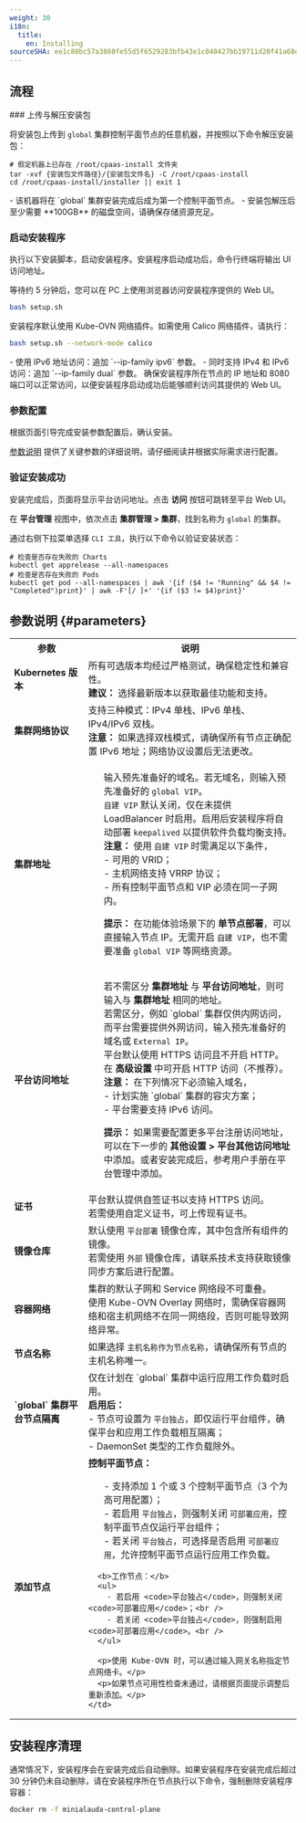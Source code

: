 ```yaml
---
weight: 30
i18n:
  title:
    en: Installing
sourceSHA: ee1c80bc57a3860fe55d5f6529283bfb43e1c040427bb19711d20f41a68dacfe
---
```


## 流程

<Steps>
### 上传与解压安装包

将安装包上传到 `global` 集群控制平面节点的任意机器，并按照以下命令解压安装包：

```shell
# 假定机器上已存在 /root/cpaas-install 文件夹
tar -xvf {安装包文件路径}/{安装包文件名} -C /root/cpaas-install
cd /root/cpaas-install/installer || exit 1
```

<Directive type="info" title="信息">
- 该机器将在 `global` 集群安装完成后成为第一个控制平面节点。
- 安装包解压后至少需要 **100GB** 的磁盘空间，请确保存储资源充足。
</Directive>

### 启动安装程序

执行以下安装脚本，启动安装程序。安装程序启动成功后，命令行终端将输出 UI 访问地址。

等待约 5 分钟后，您可以在 PC 上使用浏览器访问安装程序提供的 Web UI。

```bash
bash setup.sh
```

安装程序默认使用 Kube-OVN 网络插件。如需使用 Calico 网络插件，请执行：

```bash
bash setup.sh --network-mode calico
```

<Directive type="info" title="信息">
- 使用 IPv6 地址访问：追加 `--ip-family ipv6` 参数。
- 同时支持 IPv4 和 IPv6 访问：追加 `--ip-family dual` 参数。
</Directive>

<Directive type="warning" title="警告">
确保安装程序所在节点的 IP 地址和 8080 端口可以正常访问，以便安装程序启动成功后能够顺利访问其提供的 Web UI。
</Directive>

### 参数配置

根据页面引导完成安装参数配置后，确认安装。

[参数说明](#parameters) 提供了关键参数的详细说明，请仔细阅读并根据实际需求进行配置。

### 验证安装成功

安装完成后，页面将显示平台访问地址。点击 **访问** 按钮可跳转至平台 Web UI。

在 **平台管理** 视图中，依次点击 **集群管理 > 集群**，找到名称为 `global` 的集群。

通过右侧下拉菜单选择 `CLI 工具`，执行以下命令以验证安装状态：

```shell
# 检查是否存在失败的 Charts
kubectl get apprelease --all-namespaces
# 检查是否存在失败的 Pods
kubectl get pod --all-namespaces | awk '{if ($4 != "Running" && $4 != "Completed")print}' | awk -F'[/ ]+' '{if ($3 != $4)print}'
```
</Steps>

## 参数说明 \{#parameters}

<table>
  <tr>
    <th style={{ whiteSpace: 'nowrap' }}>参数</th>
    <th style={{ whiteSpace: 'nowrap' }}>说明</th>
  </tr>
  <tr>
    <td><b>Kubernetes 版本</b></td>
    <td>
      所有可选版本均经过严格测试，确保稳定性和兼容性。<br />
      <b>建议：</b> 选择最新版本以获取最佳功能和支持。
    </td>
  </tr>
  <tr>
    <td><b>集群网络协议</b></td>
    <td>
      支持三种模式：IPv4 单栈、IPv6 单栈、IPv4/IPv6 双栈。<br />
      <b>注意：</b> 如果选择双栈模式，请确保所有节点正确配置 IPv6 地址；网络协议设置后无法更改。
    </td>
  </tr>
  <tr>
    <td><b>集群地址</b></td>
    <td>
      <ul>
        输入预先准备好的域名。若无域名，则输入预先准备好的 <code>global VIP</code>。<br />
        <code>自建 VIP</code> 默认关闭，仅在未提供 LoadBalancer 时启用。启用后安装程序将自动部署 <code>keepalived</code> 以提供软件负载均衡支持。<br />
        <b>注意：</b> 使用 <code>自建 VIP</code> 时需满足以下条件，<br />
        - 可用的 VRID；<br />
        - 主机网络支持 VRRP 协议；<br />
        - 所有控制平面节点和 VIP 必须在同一子网内。<br />
      </ul>
      <ul>
        <b>提示：</b> 在功能体验场景下的 <b>单节点部署</b>，可以直接输入节点 IP。无需开启 <code>自建 VIP</code>，也不需要准备 <code>global VIP</code> 等网络资源。
      </ul>
    </td>
  </tr>
  <tr>
    <td><b>平台访问地址</b></td>
    <td>
      <ul>
        若不需区分 <b>集群地址</b> 与 <b>平台访问地址</b>，则可输入与 <b>集群地址</b> 相同的地址。<br />
        若需区分，例如 `global` 集群仅供内网访问，而平台需要提供外网访问，输入预先准备好的域名或 <code>External IP</code>。<br />
        平台默认使用 HTTPS 访问且不开启 HTTP。在 <b>高级设置</b> 中可开启 HTTP 访问（不推荐）。<br />
        <b>注意：</b> 在下列情况下必须输入域名，<br />
        - 计划实施 `global` 集群的容灾方案；<br />
        - 平台需要支持 IPv6 访问。<br />
      </ul>
      <ul>
        <b>提示：</b> 如果需要配置更多平台注册访问地址，可以在下一步的 <b>其他设置 > 平台其他访问地址</b> 中添加。或者安装完成后，参考用户手册在平台管理中添加。<br />
      </ul>
    </td>
  </tr>
  <tr>
    <td><b>证书</b></td>
    <td>
      平台默认提供自签证书以支持 HTTPS 访问。<br />
      若需使用自定义证书，可上传现有证书。
    </td>
  </tr>
  <tr>
    <td><b>镜像仓库</b></td>
    <td>
      默认使用 <code>平台部署</code> 镜像仓库，其中包含所有组件的镜像。<br />
      若需使用 <code>外部</code> 镜像仓库，请联系技术支持获取镜像同步方案后进行配置。
    </td>
  </tr>
  <tr>
    <td><b>容器网络</b></td>
    <td>
      集群的默认子网和 Service 网络段不可重叠。<br />
      使用 Kube-OVN Overlay 网络时，需确保容器网络和宿主机网络不在同一网络段，否则可能导致网络异常。
    </td>
  </tr>
  <tr>
    <td><b>节点名称</b></td>
    <td>
      如果选择 <code>主机名称作为节点名称</code>，请确保所有节点的主机名称唯一。
    </td>
  </tr>
  <tr>
    <td><b>`global` 集群平台节点隔离</b></td>
    <td>
      仅在计划在 `global` 集群中运行应用工作负载时启用。<br />
      <b>启用后：</b><br />
      - 节点可设置为 <code>平台独占</code>，即仅运行平台组件，确保平台和应用工作负载相互隔离；<br />
      - DaemonSet 类型的工作负载除外。
    </td>
  </tr>
  <tr>
    <td><b>添加节点</b></td>
    <td>
      <b>控制平面节点：</b>
      <ul>
        - 支持添加 1 个或 3 个控制平面节点（3 个为高可用配置）；<br />
        - 若启用 <code>平台独占</code>，则强制关闭 <code>可部署应用</code>，控制平面节点仅运行平台组件；<br />
        - 若关闭 <code>平台独占</code>，可选择是否启用 <code>可部署应用</code>，允许控制平面节点运行应用工作负载。<br />
      </ul>

      <b>工作节点：</b>
      <ul>
        - 若启用 <code>平台独占</code>，则强制关闭 <code>可部署应用</code>；<br />
        - 若关闭 <code>平台独占</code>，则强制启用 <code>可部署应用</code>。<br />
      </ul>

      <p>使用 Kube-OVN 时，可以通过输入网关名称指定节点网络卡。</p>
      <p>如果节点可用性检查未通过，请根据页面提示调整后重新添加。</p>
    </td>
  </tr>
</table>

## 安装程序清理

通常情况下，安装程序会在安装完成后自动删除。如果安装程序在安装完成后超过 30 分钟仍未自动删除，请在安装程序所在节点执行以下命令，强制删除安装程序容器：

```bash
docker rm -f minialauda-control-plane
```
